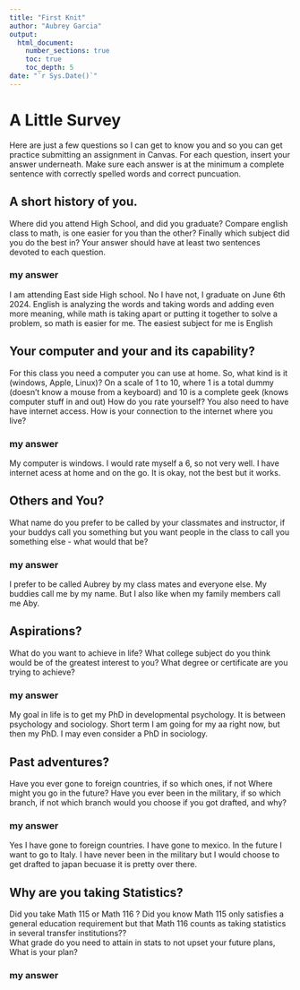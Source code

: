 ```yaml
---
title: "First Knit"
author: "Aubrey Garcia"
output: 
  html_document:
    number_sections: true
    toc: true
    toc_depth: 5
date: "`r Sys.Date()`"   
---
```


# A Little Survey

Here are just a few questions so I can get to know you and so you can get practice submitting an assignment in Canvas.  For each question, insert your answer underneath. Make sure each answer is at the minimum a complete sentence with correctly spelled words and correct puncuation. 

## A short history of you.  
Where did you attend High School, and did you graduate? Compare english class to math, is one easier for you than the other? Finally which subject did you do the best in? Your answer should have at least two sentences devoted to each question.  
  
### my answer     
  I am attending East side High school. 
  No I have not, I graduate on June 6th 2024.
  English is analyzing the words and taking words and adding even more meaning, while math is taking apart or putting it together to solve a problem, so math is easier for me.
  The easiest subject for me is English

     


## Your computer and your and its capability?  
 For this class  you need a computer you can use at home.  So, what kind is it (windows, Apple, Linux)?  On a scale of 1 to 10, where 1 is a total dummy (doesn't know a mouse from a keyboard) and 10 is a complete geek (knows computer stuff in and out) How do you rate yourself?  You also need to have have internet access. How is your connection to the internet where you live?

### my answer   
  My computer is windows.
  I would rate myself a 6, so not very well.
  I have internet acess at home and on the go.
  It is okay, not the best but it works.
   

## Others and You?   
What name do you prefer to be called by your classmates and instructor, if your buddys call you something but you want people in the class to call you something else - what would that be? 

### my answer  
I prefer to be called Aubrey by my class mates and everyone else.
My buddies call me by my name.
But I also like when my family members call me Aby.


  
   
 




## Aspirations?   
What do you want to achieve in life?  What college subject do you think would be of the greatest interest to you? What degree or certificate are you trying to achieve?

### my answer 
My goal in life is to get my PhD in developmental psychology.
It is between psychology and sociology.
Short term I am going for my aa right now, but then my PhD.
I may even consider a PhD in sociology.
  
   
 




## Past adventures?  
Have you ever gone to foreign countries, if so which ones, if not Where might you go in the future?  Have you ever been in the military, if so which branch, if not which branch would you choose if you got drafted, and why?

### my answer   
Yes I have gone to foreign countries.
I have gone to mexico.
In the future I want to go to Italy.
I have never been in the military but I would choose to get drafted to japan becuase it is pretty over there.
  
   
  




## Why are you taking Statistics?  
Did you take Math 115 or Math 116 ?  Did you know Math 115 only satisfies a general education requirement but that Math 116 counts as taking statistics in several transfer institutions??  
What grade do you need to attain in stats to not upset your future plans, What is your plan?  
 

### my answer     
  
   
 






  




